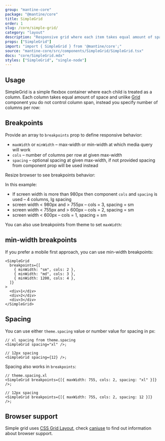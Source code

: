 ```yaml
---
group: "mantine-core"
package: "@mantine/core"
title: SimpleGrid
order: 1
slug: /core/simple-grid/
category: "layout"
description: "Responsive grid where each item takes equal amount of space"
props: ["SimpleGrid"]
import: "import { SimpleGrid } from '@mantine/core';"
source: "mantine-core/src/components/SimpleGrid/SimpleGrid.tsx"
docs: "core/SimpleGrid.mdx"
styles: ["SimpleGrid", "single-node"]
---
```



## Usage

SimpleGrid is a simple flexbox container where each child is treated as a column.
Each column takes equal amount of space and unlike [Grid](/core/grid/) component you do not control column span,
instead you specify number of columns per row:

<Demo data={SimpleGridDemos.configurator} />

## Breakpoints

Provide an array to `breakpoints` prop to define responsive behavior:

- `maxWidth` or `minWidth` – max-width or min-width at which media query will work
- `cols` – number of columns per row at given max-width
- `spacing` – optional spacing at given max-width, if not provided spacing from component prop will be used instead

Resize browser to see breakpoints behavior:

<Demo data={SimpleGridDemos.breakpoints} />

In this example:

- If screen width is more than 980px then component `cols` and `spacing` is used – 4 columns, lg spacing
- screen width < 980px and > 755px – cols = 3, spacing = sm
- screen width < 755px and > 600px – cols = 2, spacing = sm
- screen width < 600px – cols = 1, spacing = sm

You can also use breakpoints from theme to set `maxWidth`:

<Demo data={SimpleGridDemos.themeBreakpoints} />

## min-width breakpoints

If you prefer a mobile first approach, you can use min-width breakpoints:

```tsx
<SimpleGrid
  breakpoints={[
    { minWidth: "sm", cols: 2 },
    { minWidth: "md", cols: 3 },
    { minWidth: 1200, cols: 4 },
  ]}
>
  <div>1</div>
  <div>2</div>
  <div>3</div>
</SimpleGrid>
```

## Spacing

You can use either `theme.spacing` value or number value for spacing in px:

```tsx
// xl spacing from theme.spacing
<SimpleGrid spacing="xl" />;

// 12px spacing
<SimpleGrid spacing={12} />;
```

Spacing also works in `breakpoints`:

```tsx
// theme.spacing.xl
<SimpleGrid breakpoints={[{ maxWidth: 755, cols: 2, spacing: "xl" }]} />;

// 12px spacing
<SimpleGrid breakpoints={[{ maxWidth: 755, cols: 2, spacing: 12 }]} />;
```

## Browser support

Simple grid uses [CSS Grid Layout](https://developer.mozilla.org/en-US/docs/Web/CSS/CSS_Grid_Layout),
check [caniuse](https://caniuse.com/css-grid) to find out information about browser support.

